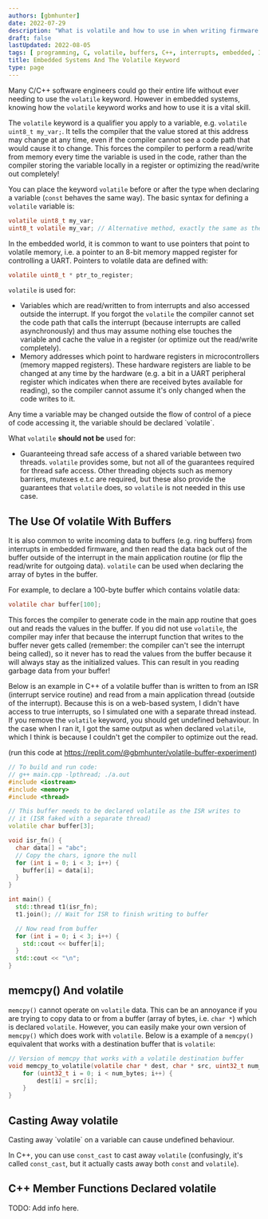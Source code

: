 ```yaml
---
authors: [gbmhunter]
date: 2022-07-29
description: "What is volatile and how to use in when writing firmware for embedded systems."
draft: false
lastUpdated: 2022-08-05
tags: [ programming, C, volatile, buffers, C++, interrupts, embedded, ISR ]
title: Embedded Systems And The Volatile Keyword
type: page
---
```



<WarningIsNotes />

Many C/C++ software engineers could go their entire life without ever needing to use the `volatile` keyword. However in embedded systems, knowing how the `volatile` keyword works and how to use it is a vital skill.

The `volatile` keyword is a qualifier you apply to a variable, e.g. `volatile uint8_t my_var;`. It tells the compiler that the value stored at this address may change at any time, even if the compiler cannot see a code path that would cause it to change. This forces the compiler to perform a read/write from memory every time the variable is used in the code, rather than the compiler storing the variable locally in a register or optimizing the read/write out completely!

You can place the keyword `volatile` before or after the type when declaring a variable (`const` behaves the same way). The basic syntax for defining a `volatile` variable is:

```c
volatile uint8_t my_var;
uint8_t volatile my_var; // Alternative method, exactly the same as the line above
```

In the embedded world, it is common to want to use pointers that point to volatile memory, i.e. a pointer to an 8-bit memory mapped register for controlling a UART. Pointers to volatile data are defined with:

```c
volatile uint8_t * ptr_to_register;
```

`volatile` is used for:

* Variables which are read/written to from interrupts and also accessed outside the interrupt. If you forgot the `volatile` the compiler cannot set the code path that calls the interrupt (because interrupts are called asynchronously) and thus may assume nothing else touches the variable and cache the value in a register (or optimize out the read/write completely).
* Memory addresses which point to hardware registers in microcontrollers (memory mapped registers). These hardware registers are liable to be changed at any time by the hardware (e.g. a bit in a UART peripheral register which indicates when there are received bytes available for reading), so the compiler cannot assume it's only changed when the code writes to it.

<Aside type="tip">
Any time a variable may be changed outside the flow of control of a piece of code accessing it, the variable should be declared `volatile`.
</Aside>

What `volatile` **should not be** used for:

* Guaranteeing thread safe access of a shared variable between two threads. `volatile` provides some, but not all of the guarantees required for thread safe access. Other threading objects such as memory barriers, mutexes e.t.c are required, but these also provide the guarantees that `volatile` does, so `volatile` is not needed in this use case.

## The Use Of volatile With Buffers 

It is also common to write incoming data to buffers (e.g. ring buffers) from interrupts in embedded firmware, and then read the data back out of the buffer outside of the interrupt in the main application routine (or flip the read/write for outgoing data). `volatile` can be used when declaring the array of bytes in the buffer.

For example, to declare a 100-byte buffer which contains volatile data:

```c
volatile char buffer[100];
```

This forces the compiler to generate code in the main app routine that goes out and reads the values in the buffer. If you did not use `volatile`, the compiler may infer that because the interrupt function that writes to the buffer never gets called (remember: the compiler can't see the interrupt being called), so it never has to read the values from the buffer because it will always stay as the initialized values. This can result in you reading garbage data from your buffer!

Below is an example in C++ of a volatile buffer than is written to from an ISR (interrupt service routine) and read from a main application thread (outside of the interrupt). Because this is on a web-based system, I didn't have access to true interrupts, so I simulated one with a separate thread instead. If you remove the `volatile` keyword, you should get undefined behaviour. In the case when I ran it, I got the same output as when declared `volatile`, which I think is because I couldn't get the compiler to optimize out the read.

(run this code at https://replit.com/@gbmhunter/volatile-buffer-experiment)

```c++
// To build and run code:
// g++ main.cpp -lpthread; ./a.out
#include <iostream>
#include <memory>
#include <thread>

// This buffer needs to be declared volatile as the ISR writes to
// it (ISR faked with a separate thread)
volatile char buffer[3];

void isr_fn() {
  char data[] = "abc";
  // Copy the chars, ignore the null
  for (int i = 0; i < 3; i++) {
    buffer[i] = data[i];
  }
}

int main() {
  std::thread t1(isr_fn);
  t1.join(); // Wait for ISR to finish writing to buffer

  // Now read from buffer
  for (int i = 0; i < 3; i++) {
    std::cout << buffer[i];
  }
  std::cout << "\n";
}
```

## memcpy() And volatile

`memcpy()` cannot operate on `volatile` data. This can be an annoyance if you are trying to copy data to or from a buffer (array of bytes, i.e. `char *`) which is declared `volatile`. However, you can easily make your own version of `memcpy()` which does work with `volatile`. Below is a example of a `memcpy()` equivalent that works with a destination buffer that is `volatile`:

```c
// Version of memcpy that works with a volatile destination buffer
void memcpy_to_volatile(volatile char * dest, char * src, uint32_t num_bytes) {
    for (uint32_t i = 0; i < num_bytes; i++) {
        dest[i] = src[i];
    }
}
```

## Casting Away volatile

<Aside type="caution">
Casting away `volatile` on a variable can cause undefined behaviour.
</Aside>

In C++, you can use `const_cast` to cast away `volatile` (confusingly, it's called `const_cast`, but it actually casts away both `const` and `volatile`).

## C++ Member Functions Declared volatile

TODO: Add info here.

